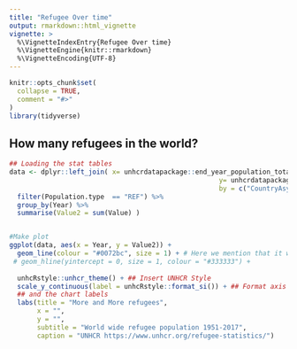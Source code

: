 ```yaml
---
title: "Refugee Over time"
output: rmarkdown::html_vignette
vignette: >
  %\VignetteIndexEntry{Refugee Over time}
  %\VignetteEngine{knitr::rmarkdown}
  %\VignetteEncoding{UTF-8}
---
```


```r
knitr::opts_chunk$set(
  collapse = TRUE,
  comment = "#>"
)
library(tidyverse)
```

## How many refugees in the world?

```r

## Loading the stat tables
data <- dplyr::left_join( x= unhcrdatapackage::end_year_population_totals_long, 
                                                     y= unhcrdatapackage::reference, 
                                                     by = c("CountryAsylumCode" = "iso_3")) %>%
  filter(Population.type  == "REF") %>%
  group_by(Year) %>%
  summarise(Value2 = sum(Value) ) 


#Make plot
ggplot(data, aes(x = Year, y = Value2)) +
  geom_line(colour = "#0072bc", size = 1) + # Here we mention that it will be a line chart
 # geom_hline(yintercept = 0, size = 1, colour = "#333333") +
  
  unhcRstyle::unhcr_theme() + ## Insert UNHCR Style
  scale_y_continuous(label = unhcRstyle::format_si()) + ## Format axis number
  ## and the chart labels
  labs(title = "More and More refugees",
       x = "",
       y = "",
       subtitle = "World wide refugee population 1951-2017", 
       caption = "UNHCR https://www.unhcr.org/refugee-statistics/")

```